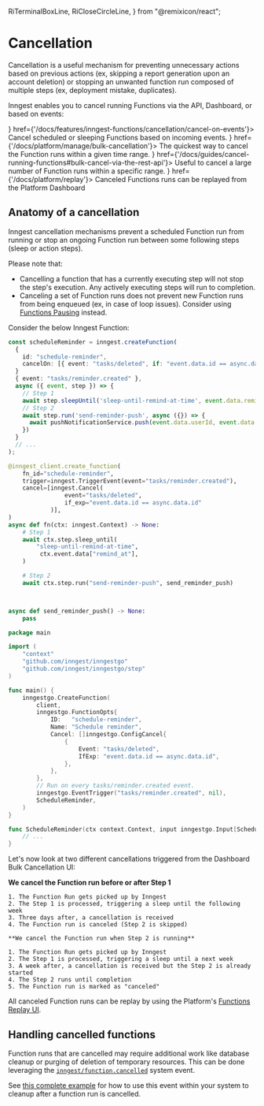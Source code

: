   RiTerminalBoxLine,
  RiCloseCircleLine,
} from "@remixicon/react";

# Cancellation

Cancellation is a useful mechanism for preventing unnecessary actions based on previous actions (ex, skipping a report generation upon an account deletion) or stopping an unwanted function run composed of multiple steps (ex, deployment mistake, duplicates).

Inngest enables you to cancel running Functions via the API, Dashboard, or based on events:



<CardGroup cols={2}>
  <Card title="Cancel on events" icon={<EventIcon className="text-basis h-4 w-4"/>} href={'/docs/features/inngest-functions/cancellation/cancel-on-events'}>
    Cancel scheduled or sleeping Functions based on incoming events.
  </Card>
  <Card title="Bulk cancel via the Platform Dashboard" icon={<RiCloseCircleLine className="text-basis h-4 w-4"/>} href={'/docs/platform/manage/bulk-cancellation'}>
    The quickest way to cancel the Function runs within a given time range.
  </Card>
  <Card title="Cancel or bulk cancel via the REST API" icon={<RiTerminalBoxLine className="text-basis h-4 w-4"/>} href={'/docs/guides/cancel-running-functions#bulk-cancel-via-the-rest-api'}>
    Useful to cancel a large number of Function runs within a specific range.
  </Card>
  <Card title="Replay canceled Function runs" icon={<ReplayIcon className="text-basis h-4 w-4"/>} href={'/docs/platform/replay'}>
    Canceled Functions runs can be replayed from the Platform Dashboard
  </Card>
</CardGroup>

## Anatomy of a cancellation

Inngest cancellation mechanisms prevent a scheduled Function run from running or stop an ongoing Function run between some following steps (sleep or action steps).

Please note that:

- Cancelling a function that has a currently executing step will not stop the step's execution. Any actively executing steps will run to completion.
- Canceling a set of Function runs does not prevent new Function runs from being enqueued (ex, in case of loop issues). Consider using [Functions Pausing](/docs/guides/pause-functions) instead.

Consider the below Inngest Function:

<CodeGroup>

```ts {{ title: "inngest/scheduleReminder.ts" }}
const scheduleReminder = inngest.createFunction(
  {
    id: "schedule-reminder",
    cancelOn: [{ event: "tasks/deleted", if: "event.data.id == async.data.id" }],
  }
  { event: "tasks/reminder.created" },
  async ({ event, step }) => {
    // Step 1
    await step.sleepUntil('sleep-until-remind-at-time', event.data.remindAt);
    // Step 2
    await step.run('send-reminder-push', async ({}) => {
      await pushNotificationService.push(event.data.userId, event.data.reminderBody)
    })
  }
  // ...
);
```

```py {{ title: "inngest/schedule_reminder.py" }}
@inngest_client.create_function(
    fn_id="schedule-reminder",
    trigger=inngest.TriggerEvent(event="tasks/reminder.created"),
    cancel=[inngest.Cancel(
                event="tasks/deleted",
                if_exp="event.data.id == async.data.id"
            )],
)
async def fn(ctx: inngest.Context) -> None:
    # Step 1
    await ctx.step.sleep_until(
        "sleep-until-remind-at-time",
         ctx.event.data["remind_at"],
    )

    # Step 2
    await ctx.step.run("send-reminder-push", send_reminder_push)



async def send_reminder_push() -> None:
    pass
```

```go {{ title: "main.go" }}
package main

import (
	"context"
	"github.com/inngest/inngestgo"
	"github.com/inngest/inngestgo/step"
)

func main() {
	inngestgo.CreateFunction(
		client,
		inngestgo.FunctionOpts{
			ID:   "schedule-reminder",
			Name: "Schedule reminder",
			Cancel: []inngestgo.ConfigCancel{
				{
					Event: "tasks/deleted",
					IfExp: "event.data.id == async.data.id",
				},
			},
		},
		// Run on every tasks/reminder.created event.
		inngestgo.EventTrigger("tasks/reminder.created", nil),
		ScheduleReminder,
	)
}

func ScheduleReminder(ctx context.Context, input inngestgo.Input[ScheduleReminderEvent]) (any, error) {
	// ...
}
```

</CodeGroup>

Let's now look at two different cancellations triggered from the Dashboard Bulk Cancellation UI:

<Row>
  <Col>

   **We cancel the Function run before or after Step 1**

    1. The Function Run gets picked up by Inngest
    2. The Step 1 is processed, triggering a sleep until the following week
    3. Three days after, a cancellation is received
    4. The Function run is canceled (Step 2 is skipped)


  </Col>
  <Col>

    **We cancel the Function run when Step 2 is running**

    1. The Function Run gets picked up by Inngest
    2. The Step 1 is processed, triggering a sleep until a next week
    3. A week after, a cancellation is received but the Step 2 is already started
    4. The Step 2 runs until completion
    5. The Function run is marked as "canceled"

  </Col>
</Row>

All canceled Function runs can be replay by using the Platform's [Functions Replay UI](/docs/platform/replay).

## Handling cancelled functions

Function runs that are cancelled may require additional work like database cleanup or purging of deletion of temporary resources. This can be done leveraging the [`inngest/function.cancelled`](/docs/reference/system-events/inngest-function-cancelled) system event.

See [this complete example](/docs/examples/cleanup-after-function-cancellation) for how to use this event within your system to cleanup after a function run is cancelled.